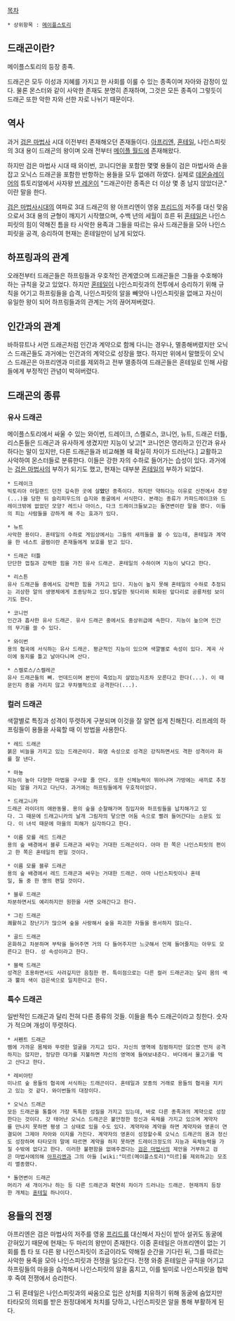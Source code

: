 [[목차]]
 * 상위항목 : [[메이플스토리]]
== 드래곤이란? ==
메이플스토리의 등장 종족.

드래곤은 모두 이성과 지혜를 가지고 한 사회를 이룰 수 있는 종족이며 자아와 감정이 있다. 물론 몬스터와 같이 사악한 존재도 분명히 존재하며, 그것은 모든 종족이 그렇듯이 드래곤 또한 악한 자와 선한 자로 나뉘기 때문이다.
== 역사 ==
과거 [[검은 마법사]] 시대 이전부터 존재해오던 존재들이다. [[아프리엔]], [[혼테일]], 나인스피릿의 3대 용이 드래곤의 왕이며 오래 전부터 [[메이플 월드]]에 존재해왔다.

하지만 검은 마법사 시대 때 와이번, 코니디언을 포함한 몇몇 용들이 검은 마법사와 손을 잡고 오닉스 드래곤을 포함한 반항하는 용들을 모두 없애려 하였다. 실제로 [[데몬슬레이어]]의 튜토리얼에서 사자왕 [[반 레온]]이 "드래곤이란 종족은 더 이상 몇 종 남지 않았더군." 이란 말을 한다.

[[검은 마법사]]시대의 여파로 3대 드래곤의 왕 아프리엔이 영웅 [[프리드]]의 저주를 대신 맞음으로서 3대 용의 균형이 깨지기 시작했으며, 수백 년의 세월이 흐른 뒤 [[혼테일]]은 나인스피릿의 힘이 약해진 틈을 타 사악한 용족과 그들을 따르는 유사 드래곤들을 모아 나인스피릿을 공격, 승리하여 현재는 혼테일만이 남게 되었다.
== 하프링과의 관계 ==
오래전부터 드래곤들은 하프링들과 우호적인 관계였으며 드래곤들은 그들을 수호해야하는 규칙을 갖고 있었다. 하지만 [[혼테일]]이 나인스피릿과의 전투에서 승리하기 위해 규칙을 어기고 하프링들을 습격, 나인스피릿의 알을 빼앗아 나인스피릿을 없애고 자신이 유일한 왕이 되어 하프링들과의 관계는 거의 끊어져버렸다.
== 인간과의 관계 ==
바하뮤트나 서먼 드래곤처럼 인간과 계약으로 함께 다니는 경우나, 멸종해버렸지만 오닉스 드래곤들도 과거에는 인간과의 계약으로 성장을 했다. 하지만 위에서 말했듯이 오닉스 드래곤은 아프리엔과 미르를 제외하고 전부 멸종하여 드래곤들은 혼테일로 인해 사람들에게 부정적인 관념이 박혀버렸다.
== 드래곤의 종류 ==
=== 유사 드래곤 ===
메이플스토리에서 싸울 수 있는 와이번, 드레이크, 스켈로스, 코니언, 뉴트, 드래곤 터틀, 리스톤들은 드래곤과 유사하게 생겼지만 지능이 낮고[* 코니언은 영리하고 인간과 유사하다는 말이 있지만, 다른 드래곤들과 비교해볼 때 확실히 차이가 드러난다.] 교활하고 사악하여 몬스터들로 분류한다. 이들은 강한 자의 수하로 들어가는 습성이 있다. 과거에는 [[검은 마법사]]의 부하가 되기도 했고, 현재는 대부분 [[혼테일]]의 부하가 되었다.

 * 드레이크
 빅토리아 아일랜드 던전 깊숙한 곳에 살'''았'''던 종족이다. 하지만 약하다는 이유로 신전에서 추방(...)을 당한 뒤 슬리피우드의 습지와 동굴에서 서식한다. 본래는 종류가 카파드레이크와 드레이크밖에 없었던 모양? 레드나 아이스, 다크 드레이크들보고는 돌연변이란 말을 했다. 이들의 피는 사람들을 강하게 해 주는 효과가 있다.

 * 뉴트
 사악한 용이다. 혼테일의 수하로 게임상에서는 그들의 새끼들을 볼 수 있는데, 혼테일과 계약을 한 네스트 골렘이란 존재들에게 보호를 받고 있다.

 * 드래곤 터틀
 단단한 껍질과 강력한 힘을 가진 유사 드래곤. 혼테일의 수하이며 지능이 낮다고 한다.

 * 리스튼
 유사 드래곤들 중에서도 강력한 힘을 가지고 있다. 지능이 높지 못해 혼테일의 수하로 추정되는 괴상한 알의 생명체에게 조종당하고 있다.발달한 뒷다리와 퇴화된 앞다리로 공룡처럼 보이기도 한다.

 * 코니언
 인간과 흡사한 유사 드래곤. 유사 드래곤 중에서도 중상위급에 속한다. 지능이 높으며 인간의 무기를 쓸 수 있다.

 * 와이번
 용의 협곡에 서식하는 유사 드래곤. 평균적인 지능이 있으며 색깔별로 속성이 있다. 계곡 사이에 둥지를 틀고 날아다니며 산다.

 * 스켈로스/스켈레곤
 유사 드래곤들의 뼈. 언데드이며 본인이 죽었는지 살았는지조차 모른다고 한다(...). 이 때문인지 종을 가리지 않고 무차별적으로 공격한다(...).
=== 컬러 드래곤 ===
색깔별로 특징과 성격이 뚜렷하게 구분되며 이것을 잘 알면 쉽게 친해진다. 리프레의 하프링들이 용들을 사육할 때 이 방법을 사용한다.

 * 레드 드래곤
 붉은 비늘을 가지고 있는 드래곤이다. 화염 속성으로 성격은 강직하면서도 격한 성격이라 화를 잘 낸다.

 * 마뇽
 지능이 높아 다양한 마법을 구사할 줄 안다. 또한 신체능력이 뛰어나며 가방에는 새끼로 추정되는 알을 가지고 다닌다. 과거에는 하프링들에게 우호적이었다.

 * 드래고니카
 드래곤 라이더의 애완동물. 용의 숲을 순찰해가며 침입자와 하프링들을 납치해가고 있다. 그 때문에 드래고니카의 날개 그림자의 닿으면 어둠 속으로 빨려 들어간다는 소문도 있다. 이 녀석 때문에 마을의 피해가 심각하다고 한다.

 * 이름 모를 레드 드래곤
 용의 숲 배경에서 블루 드래곤과 싸우는 거대한 드래곤이다. 아마 한 쪽은 나인스피릿의 편이고 한 쪽은 혼테일의 편일 것이다.

 * 이름 모를 블루 드래곤
 용의 숲 배경에서 레드 드래곤과 싸우는 거대한 드래곤. 아마 나인스피릿이나 혼테일, 둘 중 한 명의 편일 것이다.

 * 블루 드래곤
 차분하면서도 예리하지만 원한을 사면 오래간다고 한다.

 * 그린 드래곤
 쾌활하고 장난기가 많으며 숲을 사랑해서 숲을 파괴한 자들을 용서하지 않는다.

 * 골드 드래곤
 온화하고 차분하며 부탁을 들어주면 거의 다 들어주지만 느긋해서 언제 들어줄지는 아무도 모른다고 한다. 성 속성이라고 한다.

 * 블랙 드래곤
 성격은 조용하면서도 사려깊지만 음침한 편. 특이점으로는 다른 컬러 드래곤과는 달리 몸의 색과 뿔의 색이 검은색으로 일치한다고 한다.
=== 특수 드래곤 ===
일반적인 드래곤과 달리 전혀 다른 종류의 것들. 이들을 특수 드래곤이라고 칭한다. 숫자가 적으며 개성이 뚜렷하다.

 * 서펜트 드래곤
 뱀에 가까운 몸체와 뚜렷한 얼굴을 가지고 있다. 자신의 영역에 침범하지만 않으면 먼저 공격하지는 않지만, 정당한 대가를 지불하면 자신의 영역에 들여보내준다. 바다에서 물고기를 먹고 산다고 한다.

 * 레비아탄
 미나르 숲 용들의 협곡에 서식하는 드래곤이다. 혼테일과 모종의 거래로 용들의 협곡을 지키고 있는 것 같다. 와이번들의 대장이다.

 * 오닉스 드래곤
 모든 드래곤을 통틀어 가장 독특한 성질을 가지고 있는데, 바로 다른 종족과의 계약으로 성장한다는 것이다. 갓 태어난 오닉스 드래곤은 불안정한 정신과 육체를 가지고 있으며 계약자를 만나지 못하면 평생 그 상태로 있을 수도 있다. 계약자와 계약을 하면 계약자와 영혼이 연결되어 그제야 자아와 이지를 가진다. 계약자의 영혼이 성장할수록 오닉스 드래곤의 몸과 정신도 성장하며 타타모의 말에 따르면 계약을 하지 못하면 드레이크정도의 지능과 육체능력을 가질 수밖에 없다고 한다. 이러한 불편함을 없애주겠다는 [[검은 마법사]]의 제안을 거부하고 검은 마법사에의해 [[아프리엔]]과 그의 아들 [wiki:"미르(메이플스토리)"미르]를 제외하고는 모조리 멸종했다.

 * 돌연변이 드래곤
 머리가 새 개이거나 하는 등 다른 드래곤과 확연히 차이가 드러나는 드래곤. 현재까지 등장한 개체는 [[혼테일]] 하나이다.
== 용들의 전쟁 ==
아프리엔은 검은 마법사의 저주를 영웅 [[프리드]]를 대신해서 자신이 받아 설귀도 동굴에 갇혀있기 때문에 현재는 두 마리의 왕만이 존재한다. 이중 혼테일은 아프리엔이 없는 기회를 틈 타 또 다른 왕 나인스피릿이 조금이라도 약해질 순간을 기다린 뒤, 그를 따르는 사악한 용족을 모아 나인스피릿과 전쟁을 일으킨다. 전쟁 와중 혼테일은 규칙을 어기고 하프링들의 마을을 습격해서 나인스피릿의 알을 훔치고, 이를 빌미로 나인스피릿을 협박 후 죽여 전쟁에서 승리한다.

그 뒤 혼테일은 나인스피릿과의 싸움으로 입은 상처를 치유하기 위해 동굴에 숨었지만 타타모의 의뢰를 받은 원정대에게 처치를 당하고, 나인스피릿은 알을 통해 부활하게 된다.
